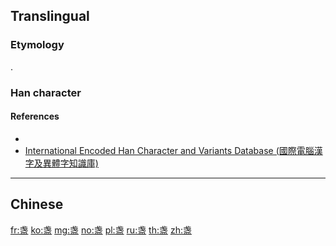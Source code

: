 {{character info/new}}
{{also|盞}}
==Translingual==

===Etymology===
{{Han simp|盞|f=戔|t=戋}}.

===Han character===
{{Han char|rn=108|rad=皿|as=5|sn=10|canj=IJBT|four=53102|ids=⿱戋皿}}

====References====
* {{Han ref|hdz=42559.02|uh=76CF}}
* [http://chardb.iis.sinica.edu.tw/char/17171 International Encoded Han Character and Variants Database (國際電腦漢字及異體字知識庫)]

----

==Chinese==
{{zh-see|盞}}

[[fr:盏]]
[[ko:盏]]
[[mg:盏]]
[[no:盏]]
[[pl:盏]]
[[ru:盏]]
[[th:盏]]
[[zh:盏]]